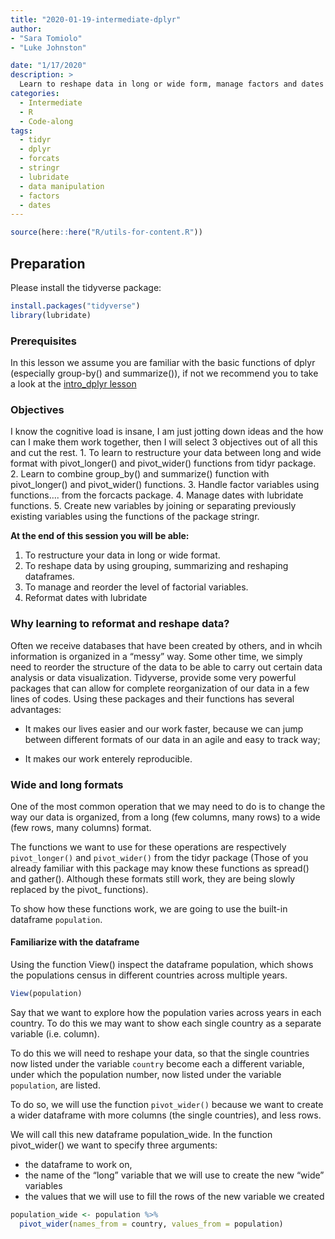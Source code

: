 ```yaml
---
title: "2020-01-19-intermediate-dplyr"
author: 
- "Sara Tomiolo"
- "Luke Johnston"

date: "1/17/2020"
description: >
  Learn to reshape data in long or wide form, manage factors and dates using the packages dplyr, tidyr, lubridate, forcats and stringr.
categories:
  - Intermediate
  - R
  - Code-along
tags:
  - tidyr
  - dplyr
  - forcats
  - stringr
  - lubridate
  - data manipulation
  - factors
  - dates
---
```



```r
source(here::here("R/utils-for-content.R"))
```

## Preparation

Please install the tidyverse package:

```r
install.packages("tidyverse")
library(lubridate)
```

### Prerequisites

In this lesson we assume you are familiar with the basic functions of dplyr (especially group-by() and summarize()), if not we recommend you to take a look at the [intro_dplyr lesson](https://au-cru.github.io/site/material/2019-11-15-intro-dplyr/) 


### Objectives

I know the cognitive load is insane, I am just jotting down ideas and the how can I make them work together, then I will select 3 objectives out of all this and cut the rest. 
1. To learn to restructure your data between long and wide format with pivot_longer() and pivot_wider() functions from tidyr package.
2. Learn to combine group_by() and summarize() function with pivot_longer() and pivot_wider() functions.
3. Handle factor variables using functions.... from the forcacts package.
4. Manage dates with lubridate functions.
5. Create new variables by joining or separating previously existing variables using the functions of the package stringr.
    
**At the end of this session you will be able:**

1. To restructure your data in long or wide format.
2. To reshape data by using grouping, summarizing and reshaping dataframes.
2. To manage and reorder the level of factorial variables.
3. Reformat dates with lubridate

### Why learning to reformat and reshape data?

Often we receive databases that have been created by others, and in  whcih information is organized in a "messy" way. Some other time, we simply need to reorder the structure of the data to be able to carry out certain data analysis or data visualization. Tidyverse, provide some very powerful packages that can allow for complete reorganization of our data in a few lines of codes. Using these packages and their functions has several advantages:

- It makes our lives easier and our work faster, because we  can jump between different formats of our data in an agile and easy to track way;

- It makes our work enterely reproducible.

### Wide and long formats

One of the most common operation that we may need to do is to change the way our data is organized, from a long (few columns, many rows) to a wide (few rows, many columns) format.

The functions we want to use for these operations are respectively `pivot_longer()` and `pivot_wider()` from the tidyr package (Those of you already familiar with this package may know these functions as spread() and gather(). Although these formats still work, they are being slowly replaced by the pivot_ functions).

To show how these functions work, we are going to use the built-in dataframe `population`.

#### Familiarize with the dataframe

Using the function View() inspect the dataframe population, which shows the populations census in different countries across multiple years.

```r
View(population)
```

Say that we want to explore how the population varies across years in each country. To do this we may want to show each single country as a separate variable (i.e. column). 

To do this we will need to reshape your data, so that the single countries now listed under the variable `country` become each a different variable, under which the population number, now listed under the variable `population`, are listed.

To do so, we will use the function `pivot_wider()` because we want to create a wider dataframe with more columns (the single countries), and less rows.

We will call this new dataframe population_wide.
In the function pivot_wider() we want to specify three arguments: 

- the dataframe to work on,
- the name of the "long" variable that we will use to create the new "wide" variables
- the values that we will use to fill the rows of the new variable we created

```r
population_wide <- population %>% 
  pivot_wider(names_from = country, values_from = population) 
```


